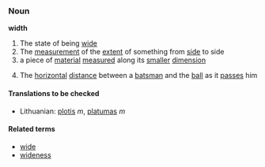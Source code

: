 ===Noun===
'''width'''
#The state of being [[wide]]
#The [[measurement]] of the [[extent]] of something from [[side]] to side
#a piece of [[material]] [[measured]] along its [[smaller]] [[dimension]]
#{{cricket}} The [[horizontal]] [[distance]] between a [[batsman]] and the [[ball]] as it [[pass]]es him

====Translations to be checked====
*Lithuanian: [[plotis]] ''m'', [[platumas]] ''m''

====Related terms====
*[[wide]]
*[[wideness]]